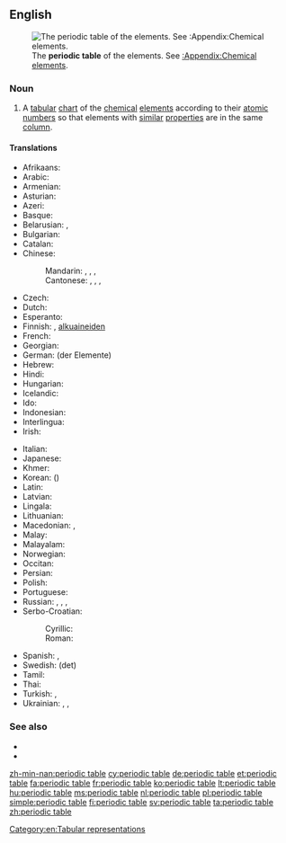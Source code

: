 ==English==
[[File:Periodic table.svg|thumb|The '''periodic table''' of the elements. See [[:Appendix:Chemical elements]].]]

===Noun===
{{en-noun|sg=[[periodic]] [[table]]}}

# {{chemistry}} A [[tabular]] [[chart]] of the [[chemical]] [[element]]s according to their [[atomic number]]s so that elements with [[similar]] [[properties]] are in the same [[column]].

====Translations====
{{trans-top|chart}}
* Afrikaans: {{t+|af|periodieke tabel|xs=Afrikaans}}
* Arabic: {{t-|ar|جدول دوري|جَدْوَلٌ دَوْرِيّ|m|tr=jadwal dáwriyy}}
* Armenian: {{t-|hy|պարբերական աղյուսակ|tr=parberakan aghyusak}}
* Asturian: {{t-|ast|tabla periódica|f|xs=Asturian}}
* Azeri: {{t+|az|dövri cədvəl|xs=Azeri}}
* Basque: {{t-|eu|taula periodikoa|xs=Basque}}
* Belarusian: {{t-|be|перыядычная сістэма элементаў|f|tr=pjeryjadýčnaja sistéma eljemjéntaŭ|xs=Belarusian}}, {{t-|be|табліца Мендзялеева|f|tr=tablíca Mjendzjaljéjeva|sc=Cyrl}}
* Bulgarian: {{t-|bg|периодична система на елементите|f|tr=periodíčna sistéma na eleméntite}}
* Catalan: {{t-|ca|taula periòdica|f}}
* Chinese:
*: Mandarin: {{t|zh|元素週期表|sc=Hani}}, {{t|zh|元素周期表|tr=yuánsù zhōuqíbiǎo|sc=Hani}}, {{t|zh|週期表|sc=Hani}}, {{t|zh|周期表|tr=zhōuqī biǎo|sc=Hani}}
*: Cantonese: {{tø|yue|元素週期表|sc=Hant}}, {{tø|yue|元素周期表|tr=jyun4 sou3 zau1 gei1 biu2|sc=Hant}}, {{tø|yue|週期表|sc=Hant}}, {{tø|yue|周期表|tr=zau1 gei1 biu2|sc=Hant}}
* Czech: {{t-|cs|periodická tabulka|f}}
* Dutch: {{t+|nl|periodiek systeem|der elementen|n}}
* Esperanto: {{t-|eo|perioda tabelo|xs=Esperanto}}
* Finnish: {{t-|fi|jaksollinen järjestelmä}}, [[alkuaine#Finnish|alkuaineiden]] {{t-|fi|jaksollinen järjestelmä}}
* French: {{t+|fr|tableau périodique|m}}
* Georgian: {{t-|ka|ქიმიურ ელემენტთა პერიოდული სისტემა|tr=k'imiur elementt'a perioduli sistema|sc=Geor|xs=Georgian}}
* German: {{t+|de|Periodensystem}} (der Elemente) {{n}}
* Hebrew: {{t-|he|הטבלה המחזורית|f|tr=ha-ṭabelah ha-maḥazôrît}}
* Hindi: {{t-|hi|आवर्त सारणी|tr=āvart sāraṇī|sc=Deva}}
* Hungarian: {{t+|hu|periódusos rendszer}}
* Icelandic: {{t+|is|lotukerfi|n}}
* Ido: {{t-|io|periodala tabelo|xs=Ido}}
* Indonesian: {{t+|id|tabel periodik|xs=Indonesian}}
* Interlingua: {{t-|ia|tabella periodic|xs=Interlingua}}
* Irish: {{t-|ga|tábla peiriadach|m|xs=Irish}}
{{trans-mid}}
* Italian: {{t-|it|tavola periodica|f}}
* Japanese: {{t-|ja|周期表|tr=しゅうきひょう, shūkihyō}}
* Khmer: {{t|km|តារាងខួបគីមី|tr=taaraang kʰuəp kiimii|sc=Khmr}}
* Korean: {{t+|ko|주기율표|tr=jugiyulpyo|sc=Hang}} ({{t-|ko|周期律表|sc=Hani}})
* Latin: {{t+|la|systema periodicum|n}}
* Latvian: {{t-|lv|ķīmisko elementu periodiskā tabula|xs=Latvian}}
* Lingala: {{t-|ln|etánda ya bileko|xs=Lingala}}
* Lithuanian: {{t+|lt|periodinė elementų lentelė|xs=Lithuanian}}
* Macedonian: {{t-|mk|периоден систем|m|tr=perióden sístem}}, {{t-|mk|периодична таблица|f|tr=periódična táblica}}
* Malay: {{t+|ms|jadual berkala|xs=Malay}}
* Malayalam: {{t-|ml|ആവര്ത്തനപ്പട്ടിക|sc=Mlym|xs=Malayalam}}
* Norwegian: {{t-|no|periodesystemet|n}}
* Occitan: {{t-|oc|taula periodica|f|xs=Occitan}}
* Persian: {{t-|fa|جدول تناوبی|tr=jadval-e tanâvobi|xs=Persian}}
* Polish: {{t+|pl|układ okresowy pierwiastków|m}}
* Portuguese: {{t+|pt|tabela periódica|f}}
* Russian: {{t-|ru|периодическая система|f|tr=periodíčeskaja sistéma|sc=Cyrl}}, {{t+|ru|периодическая система элементов|f|tr=periodíčeskaja sistéma eleméntov|sc=Cyrl}}, {{t-|ru|таблица Менделеева|f|tr=tablíca Mendeléjeva|sc=Cyrl}}, {{t-|ru|периодическая таблица|f|tr=periodíčeskaja tablíca|sc=Cyrl}}
* Serbo-Croatian:
*: Cyrillic: {{t-|sh|периодни сустав елемената|m}}
*: Roman: {{t-|sh|periodni sustav elemenata|m}}
* Spanish: {{t-|es|clasificación periódica|f}}, {{t-|es|tabla periódica|f}}
* Swedish: (det) {{t+|sv|periodiska systemet|n}}
* Tamil: {{t-|ta|ஆவர்த்தன அட்டவணை|xs=Tamil}}
* Thai: {{t-|th|ตารางธาตุ|tr=dtaaraang tâat}}
* Turkish: {{t-|tr|periyodik tablo}}, {{t+|tr|periyodik cetvel}}
* Ukrainian: {{t-|uk|періодична система елементів|f|tr=periodýčna systéma eleméntiv|sc=Cyrl}}, {{t-|uk|періодична таблыця|f|tr=periodýčna tablýcja|sc=Cyrl}}, {{t-|uk|таблиця Менделєєва|f|tr=tablýcja Mendeljéjeva|sc=Cyrl}}
{{trans-bottom}}

===See also===
* {{pedia}}
* {{commonslite}}

[[Category:en:Chemical elements| ]]
[[Category:en:Tabular representations]]

[[zh-min-nan:periodic table]]
[[cy:periodic table]]
[[de:periodic table]]
[[et:periodic table]]
[[fa:periodic table]]
[[fr:periodic table]]
[[ko:periodic table]]
[[lt:periodic table]]
[[hu:periodic table]]
[[ms:periodic table]]
[[nl:periodic table]]
[[pl:periodic table]]
[[simple:periodic table]]
[[fi:periodic table]]
[[sv:periodic table]]
[[ta:periodic table]]
[[zh:periodic table]]